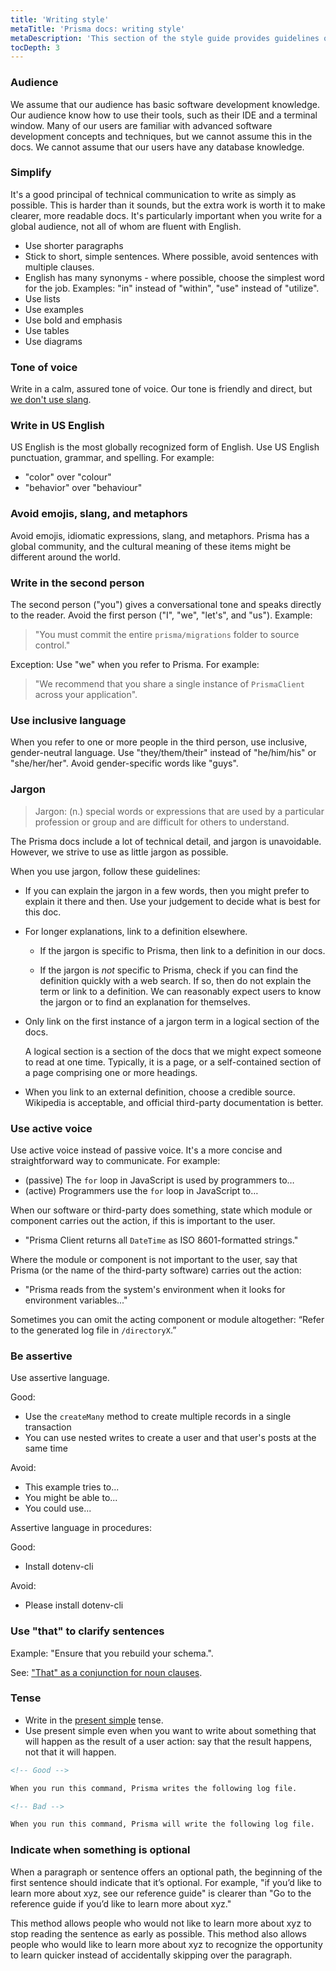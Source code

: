 ```yaml
---
title: 'Writing style'
metaTitle: 'Prisma docs: writing style'
metaDescription: 'This section of the style guide provides guidelines on tone of voice, audience, and other tonal matters.'
tocDepth: 3
---
```


### Audience

We assume that our audience has basic software development knowledge. Our audience know how to use their tools, such as their IDE and a terminal window. Many of our users are familiar with advanced software development concepts and techniques, but we cannot assume this in the docs. We cannot assume that our users have any database knowledge.

### Simplify

It's a good principal of technical communication to write as simply as possible. This is harder than it sounds, but the extra work is worth it to make clearer, more readable docs. It's particularly important when you write for a global audience, not all of whom are fluent with English.

- Use shorter paragraphs
- Stick to short, simple sentences. Where possible, avoid sentences with multiple clauses.
- English has many synonyms - where possible, choose the simplest word for the job. Examples: "in" instead of "within", "use" instead of "utilize".
- Use lists
- Use examples
- Use bold and emphasis
- Use tables
- Use diagrams

### Tone of voice

Write in a calm, assured tone of voice. Our tone is friendly and direct, but [we don't use slang](#avoid-emojis-slang-and-metaphors).

### Write in US English

US English is the most globally recognized form of English. Use US English punctuation, grammar, and spelling. For example:

- "color" over "colour"
- "behavior" over "behaviour"

### Avoid emojis, slang, and metaphors

Avoid emojis, idiomatic expressions, slang, and metaphors. Prisma has a global community, and the cultural meaning of these items might be different around the world.

### Write in the second person

The second person ("you") gives a conversational tone and speaks directly to the reader. Avoid the first person ("I", "we", "let's", and "us"). Example:

> "You must commit the entire `prisma/migrations` folder to source control."

Exception: Use "we" when you refer to Prisma. For example:

> "We recommend that you share a single instance of `PrismaClient` across your application".

### Use inclusive language

When you refer to one or more people in the third person, use inclusive, gender-neutral language. Use "they/them/their" instead of "he/him/his" or "she/her/her". Avoid gender-specific words like "guys".

### Jargon

> Jargon: (n.) special words or expressions that are used by a particular profession or group and are difficult for others to understand.

The Prisma docs include a lot of technical detail, and jargon is unavoidable. However, we strive to use as little jargon as possible.

When you use jargon, follow these guidelines:

- If you can explain the jargon in a few words, then you might prefer to explain it there and then. Use your judgement to decide what is best for this doc.

- For longer explanations, link to a definition elsewhere.

  - If the jargon is specific to Prisma, then link to a definition in our docs.

  - If the jargon is _not_ specific to Prisma, check if you can find the definition quickly with a web search. If so, then do not explain the term or link to a definition. We can reasonably expect users to know the jargon or to find an explanation for themselves.

- Only link on the first instance of a jargon term in a logical section of the docs.

  A logical section is a section of the docs that we might expect someone to read at one time. Typically, it is a page, or a self-contained section of a page comprising one or more headings.

- When you link to an external definition, choose a credible source. Wikipedia is acceptable, and official third-party documentation is better.

### Use active voice

Use active voice instead of passive voice. It's a more concise and straightforward way to communicate. For example:

- (passive) The `for` loop in JavaScript is used by programmers to…
- (active) Programmers use the `for` loop in JavaScript to…

When our software or third-party does something, state which module or component carries out the action, if this is important to the user.

- "Prisma Client returns all `DateTime` as ISO 8601-formatted strings."

Where the module or component is not important to the user, say that Prisma (or the name of the third-party software) carries out the action:

- "Prisma reads from the system's environment when it looks for environment variables..."

Sometimes you can omit the acting component or module altogether:
“Refer to the generated log file in `/directoryX`.”

### Be assertive

Use assertive language.

Good:

- Use the `createMany` method to create multiple records in a single transaction
- You can use nested writes to create a user and that user's posts at the same time

Avoid:

- This example tries to...
- You might be able to...
- You could use...

Assertive language in procedures:

Good:

- Install dotenv-cli

Avoid:

- Please install dotenv-cli

### Use "that" to clarify sentences

Example: "Ensure that you rebuild your schema.".

See: ["That" as a conjunction for noun clauses](https://academicguides.waldenu.edu/formandstyle/writing/grammarmechanics/that).

### Tense

- Write in the [present simple](https://en.wikipedia.org/wiki/Simple_present) tense.
- Use present simple even when you want to write about something that will happen as the result of a user action: say that the result happens, not that it will happen.

```md
<!-- Good -->

When you run this command, Prisma writes the following log file.

<!-- Bad -->

When you run this command, Prisma will write the following log file.
```

### Indicate when something is optional

When a paragraph or sentence offers an optional path, the beginning of the first sentence should indicate that it’s optional. For example, "if you’d like to learn more about xyz, see our reference guide" is clearer than "Go to the reference guide if you’d like to learn more about xyz."

This method allows people who would not like to learn more about xyz to stop reading the sentence as early as possible. This method also allows people who would like to learn more about xyz to recognize the opportunity to learn quicker instead of accidentally skipping over the paragraph.
